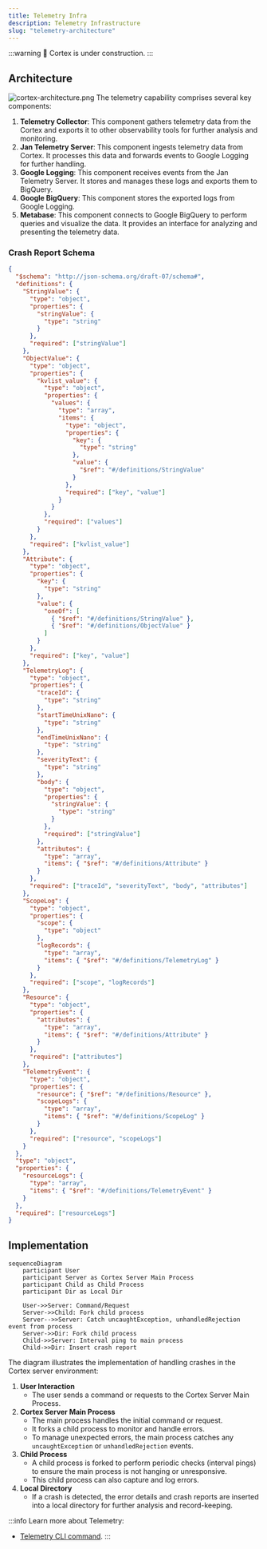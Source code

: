 ```yaml
---
title: Telemetry Infra
description: Telemetry Infrastructure
slug: "telemetry-architecture"
---
```




:::warning
🚧 Cortex is under construction.
:::

## Architecture
![cortex-architecture.png](/img/docs/telemetry1.png)
The telemetry capability comprises several key components:
1. **Telemetry Collector**: This component gathers telemetry data from the Cortex and exports it to other observability tools for further analysis and monitoring.
2. **Jan Telemetry Server**: This component ingests telemetry data from Cortex. It processes this data and forwards events to Google Logging for further handling.
3. **Google Logging**: This component receives events from the Jan Telemetry Server. It stores and manages these logs and exports them to BigQuery.
4. **Google BigQuery**: This component stores the exported logs from Google Logging. 
5. **Metabase**: This component connects to Google BigQuery to perform queries and visualize the data. It provides an interface for analyzing and presenting the telemetry data.

### Crash Report Schema
```json
{
  "$schema": "http://json-schema.org/draft-07/schema#",
  "definitions": {
    "StringValue": {
      "type": "object",
      "properties": {
        "stringValue": {
          "type": "string"
        }
      },
      "required": ["stringValue"]
    },
    "ObjectValue": {
      "type": "object",
      "properties": {
        "kvlist_value": {
          "type": "object",
          "properties": {
            "values": {
              "type": "array",
              "items": {
                "type": "object",
                "properties": {
                  "key": {
                    "type": "string"
                  },
                  "value": {
                    "$ref": "#/definitions/StringValue"
                  }
                },
                "required": ["key", "value"]
              }
            }
          },
          "required": ["values"]
        }
      },
      "required": ["kvlist_value"]
    },
    "Attribute": {
      "type": "object",
      "properties": {
        "key": {
          "type": "string"
        },
        "value": {
          "oneOf": [
            { "$ref": "#/definitions/StringValue" },
            { "$ref": "#/definitions/ObjectValue" }
          ]
        }
      },
      "required": ["key", "value"]
    },
    "TelemetryLog": {
      "type": "object",
      "properties": {
        "traceId": {
          "type": "string"
        },
        "startTimeUnixNano": {
          "type": "string"
        },
        "endTimeUnixNano": {
          "type": "string"
        },
        "severityText": {
          "type": "string"
        },
        "body": {
          "type": "object",
          "properties": {
            "stringValue": {
              "type": "string"
            }
          },
          "required": ["stringValue"]
        },
        "attributes": {
          "type": "array",
          "items": { "$ref": "#/definitions/Attribute" }
        }
      },
      "required": ["traceId", "severityText", "body", "attributes"]
    },
    "ScopeLog": {
      "type": "object",
      "properties": {
        "scope": {
          "type": "object"
        },
        "logRecords": {
          "type": "array",
          "items": { "$ref": "#/definitions/TelemetryLog" }
        }
      },
      "required": ["scope", "logRecords"]
    },
    "Resource": {
      "type": "object",
      "properties": {
        "attributes": {
          "type": "array",
          "items": { "$ref": "#/definitions/Attribute" }
        }
      },
      "required": ["attributes"]
    },
    "TelemetryEvent": {
      "type": "object",
      "properties": {
        "resource": { "$ref": "#/definitions/Resource" },
        "scopeLogs": {
          "type": "array",
          "items": { "$ref": "#/definitions/ScopeLog" }
        }
      },
      "required": ["resource", "scopeLogs"]
    }
  },
  "type": "object",
  "properties": {
    "resourceLogs": {
      "type": "array",
      "items": { "$ref": "#/definitions/TelemetryEvent" }
    }
  },
  "required": ["resourceLogs"]
}
```
## Implementation
```mermaid
sequenceDiagram
    participant User
    participant Server as Cortex Server Main Process
    participant Child as Child Process
    participant Dir as Local Dir

    User->>Server: Command/Request
    Server->>Child: Fork child process
    Server-->>Server: Catch uncaughtException, unhandledRejection event from process
    Server->>Dir: Fork child process
    Child->>Server: Interval ping to main process
    Child->>Dir: Insert crash report
```

The diagram illustrates the implementation of handling crashes in the Cortex server environment:

1. **User Interaction**
    - The user sends a command or requests to the Cortex Server Main Process.
2. **Cortex Server Main Process**
    - The main process handles the initial command or request.
    - It forks a child process to monitor and handle errors.
    - To manage unexpected errors, the main process catches any `uncaughtException` or `unhandledRejection` events.
3. **Child Process**
    - A child process is forked to perform periodic checks (interval pings) to ensure the main process is not hanging or unresponsive.
    - This child process can also capture and log errors.
4. **Local Directory**
    - If a crash is detected, the error details and crash reports are inserted into a local directory for further analysis and record-keeping.


:::info
Learn more about Telemetry:
- [Telemetry CLI command](/docs/cli/telemetry).
:::